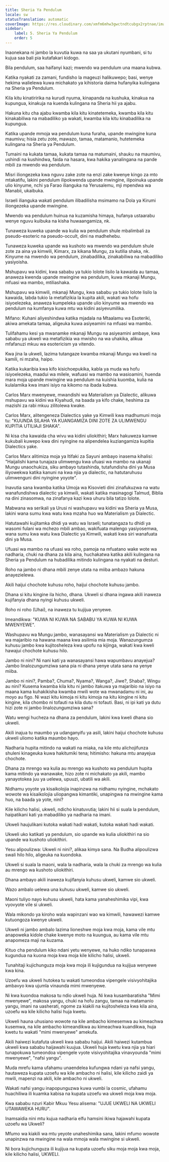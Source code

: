 ```yaml
---
title: Sheria Ya Pendulum
locale: sw
statusTranslation: automatic
coverImage: https://res.cloudinary.com/xmfm6mhw3gwctndtcubgx2rptnae/image/upload/v1741354419/small_cover_la_gran_rebelion_28716e29d2.webp
sidebar:
    label: 5. Sheria Ya Pendulum
    order: 5
---
```

Inaonekana ni jambo la kuvutia kuwa na saa ya ukutani nyumbani, si tu kujua saa bali pia kutafakari kidogo.

Bila pendulum, saa haifanyi kazi; mwendo wa pendulum una maana kubwa.

Katika nyakati za zamani, fundisho la mageuzi halikuwepo; basi, wenye hekima walielewa kuwa michakato ya kihistoria daima hufanyika kulingana na Sheria ya Pendulum.

Kila kitu kinatiririka na kurudi nyuma, kinapanda na kushuka, kinakua na kupungua, kinakuja na kuenda kulingana na Sheria hii ya ajabu.

Hakuna kitu cha ajabu kwamba kila kitu kinatetemeka, kwamba kila kitu kinakabiliwa na mabadiliko ya wakati, kwamba kila kitu kinabadilika na kupungua.

Katika upande mmoja wa pendulum kuna furaha, upande mwingine kuna maumivu; hisia zetu zote, mawazo, tamaa, matamanio, hutetemeka kulingana na Sheria ya Pendulum.

Tumaini na kukata tamaa, kukata tamaa na matumaini, shauku na maumivu, ushindi na kushindwa, faida na hasara, kwa hakika yanalingana na pande mbili za mwendo wa pendulum.

Misri iliongezeka kwa nguvu zake zote na enzi zake kwenye kingo za mto mtakatifu, lakini pendulum ilipokwenda upande mwingine, ilipoinuka upande ulio kinyume, nchi ya Farao ilianguka na Yerusalemu, mji mpendwa wa Manabii, ukaibuka.

Israeli ilianguka wakati pendulum ilibadilisha msimamo na Dola ya Kirumi iliongezeka upande mwingine.

Mwendo wa pendulum huinua na kuzamisha himaya, hufanya ustaarabu wenye nguvu kuibuka na kisha huwaangamiza, nk.

Tunaweza kuweka upande wa kulia wa pendulum shule mbalimbali za pseudo-esoteric na pseudo-occult, dini na madhehebu.

Tunaweza kuweka upande wa kushoto wa mwendo wa pendulum shule zote za aina ya kimwili, Kimarx, za kikana Mungu, za kutilia shaka, nk. Kinyume na mwendo wa pendulum, zinabadilika, zinakabiliwa na mabadiliko yasiyoisha.

Mshupavu wa kidini, kwa sababu ya tukio lolote lisilo la kawaida au tamaa, anaweza kwenda upande mwingine wa pendulum, kuwa mkanaji Mungu, mfuasi wa mambo, mtiliashaka.

Mshupavu wa kimwili, mkanaji Mungu, kwa sababu ya tukio lolote lisilo la kawaida, labda tukio la metafizikia la kupita akili, wakati wa hofu isiyoelezeka, anaweza kumpeleka upande ulio kinyume wa mwendo wa pendulum na kumfanya kuwa mtu wa kidini asiyevumilika.

Mifano: Kuhani aliyeshindwa katika mjadala na Mtaalamu wa Esoteriki, akiwa amekata tamaa, aligeuka kuwa asiyeamini na mfuasi wa mambo.

Tulifahamu kesi ya mwanamke mkanaji Mungu na asiyeamini ambaye, kwa sababu ya ukweli wa metafizikia wa mwisho na wa uhakika, alikua mfafanuzi mkuu wa esotericism ya vitendo.

Kwa jina la ukweli, lazima tutangaze kwamba mkanaji Mungu wa kweli na kamili, ni mzaha, haipo.

Katika kukaribia kwa kifo kisichoepukika, kabla ya muda wa hofu isiyoelezeka, maadui wa milele, wafuasi wa mambo na wasioamini, huenda mara moja upande mwingine wa pendulum na kuishia kuomba, kulia na kulalamika kwa imani isiyo na kikomo na ibada kubwa.

Carlos Marx mwenyewe, mwandishi wa Materialism ya Dialectic, alikuwa mshupavu wa kidini wa Kiyahudi, na baada ya kifo chake, heshima za mazishi za rabi mkuu zilitolewa kwake.

Carlos Marx, alitengeneza Dialectics yake ya Kimwili kwa madhumuni moja tu: "KUUNDA SILAHA YA KUANGAMIZA DINI ZOTE ZA ULIMWENGU KUPITIA UTILIAJI SHAKA".

Ni kisa cha kawaida cha wivu wa kidini uliokithiri; Marx hakuweza kamwe kukubali kuwepo kwa dini nyingine na alipendelea kuziangamiza kupitia Dialectics yake.

Carlos Marx alitimiza moja ya Itifaki za Sayuni ambayo inasema kihalisi: "Haijalishi kama tunajaza ulimwengu kwa ufuasi wa mambo na ukanaji Mungu unaochukiza, siku ambayo tutashinda, tutafundisha dini ya Musa iliyowekwa katika kanuni na kwa njia ya dialectic, na hatutaruhusu ulimwenguni dini nyingine yoyote".

Inavutia sana kwamba katika Umoja wa Kisovieti dini zinafukuzwa na watu wanafundishwa dialectic ya kimwili, wakati katika masinagogi Talmud, Biblia na dini zinasomwa, na zinafanya kazi kwa uhuru bila tatizo lolote.

Mabwana wa serikali ya Urusi ni washupavu wa kidini wa Sheria ya Musa, lakini wana sumu kwa watu kwa mzaha huo wa Materialism ya Dialectic.

Hatutawahi kujitamka dhidi ya watu wa Israeli; tunatangaza tu dhidi ya wasomi fulani wa mchezo mbili ambao, wakifuata malengo yasiyosemwa, wana sumu kwa watu kwa Dialectic ya Kimwili, wakati kwa siri wanafuata dini ya Musa.

Ufuasi wa mambo na ufuasi wa roho, pamoja na mfuatano wake wote wa nadharia, chuki na dhana za kila aina, huchakatwa katika akili kulingana na Sheria ya Pendulum na hubadilika mitindo kulingana na nyakati na desturi.

Roho na jambo ni dhana mbili zenye utata na miiba ambazo hakuna anayezielewa.

Akili haijui chochote kuhusu roho, haijui chochote kuhusu jambo.

Dhana si kitu kingine ila hicho, dhana. Ukweli si dhana ingawa akili inaweza kujifanyia dhana nyingi kuhusu ukweli.

Roho ni roho (Uhai), na inaweza tu kujijua yenyewe.

Imeandikwa: "KUWA NI KUWA NA SABABU YA KUWA NI KUWA MWENYEWE".

Washupavu wa Mungu jambo, wanasayansi wa Materialism ya Dialectic ni wa majaribio na hawana maana kwa asilimia mia moja. Wanazungumza kuhusu jambo kwa kujitosheleza kwa upofu na kijinga, wakati kwa kweli hawajui chochote kuhusu hilo.

Jambo ni nini? Ni nani kati ya wanasayansi hawa wapumbavu anayejua? Jambo linalozungumziwa sana pia ni dhana yenye utata sana na yenye miiba.

Jambo ni nini?, Pamba?, Chuma?, Nyama?, Wanga?, Jiwe?, Shaba?, Wingu au nini? Kusema kwamba kila kitu ni jambo itakuwa ya majaribio na isiyo na maana kama kuhakikisha kwamba mwili wote wa mwanadamu ni ini, au moyo au figo. Ni wazi kitu kimoja ni kitu kimoja na kitu kingine ni kitu kingine, kila chombo ni tofauti na kila dutu ni tofauti. Basi, ni ipi kati ya dutu hizi zote ni jambo linalozungumziwa sana?

Watu wengi hucheza na dhana za pendulum, lakini kwa kweli dhana sio ukweli.

Akili inajua tu maumbo ya udanganyifu ya asili, lakini haijui chochote kuhusu ukweli uliomo katika maumbo hayo.

Nadharia hupita mitindo na wakati na miaka, na kile mtu alichojifunza shuleni kinageuka kuwa hakitumiki tena; hitimisho: hakuna mtu anayejua chochote.

Dhana za mrengo wa kulia au mrengo wa kushoto wa pendulum hupita kama mitindo ya wanawake, hizo zote ni michakato ya akili, mambo yanayotokea juu ya uelewa, upuuzi, ubatili wa akili.

Nidhamu yoyote ya kisaikolojia inapinzwa na nidhamu nyingine, mchakato wowote wa kisaikolojia uliopangwa kimantiki, unapingwa na mwingine kama huo, na baada ya yote, nini?

Kile kilicho halisi, ukweli, ndicho kinatuvutia; lakini hii si suala la pendulum, haipatikani kati ya mabadiliko ya nadharia na imani.

Ukweli haujulikani kutoka wakati hadi wakati, kutoka wakati hadi wakati.

Ukweli uko katikati ya pendulum, sio upande wa kulia uliokithiri na sio upande wa kushoto uliokithiri.

Yesu alipoulizwa: Ukweli ni nini?, alikaa kimya sana. Na Budha alipoulizwa swali hilo hilo, aligeuka na kuondoka.

Ukweli si suala la maoni, wala la nadharia, wala la chuki za mrengo wa kulia au mrengo wa kushoto uliokithiri.

Dhana ambayo akili inaweza kujifanyia kuhusu ukweli, kamwe sio ukweli.

Wazo ambalo uelewa una kuhusu ukweli, kamwe sio ukweli.

Maoni tuliyo nayo kuhusu ukweli, hata kama yanaheshimika vipi, kwa vyovyote vile si ukweli.

Wala mikondo ya kiroho wala wapinzani wao wa kimwili, hawawezi kamwe kutuongoza kwenye ukweli.

Ukweli ni jambo ambalo lazima lioneshwe moja kwa moja, kama vile mtu anapoweka kidole chake kwenye moto na kuungua, au kama vile mtu anapomeza maji na kuzama.

Kituo cha pendulum kiko ndani yetu wenyewe, na huko ndiko tunapaswa kugundua na kuona moja kwa moja kile kilicho halisi, ukweli.

Tunahitaji kujichunguza moja kwa moja ili kujigundua na kujijua wenyewe kwa kina.

Uzoefu wa ukweli hutokea tu wakati tumeondoa vipengele visivyohitajika ambavyo kwa ujumla vinaunda mimi mwenyewe.

Ni kwa kuondoa makosa tu ndio ukweli huja. Ni kwa kusambaratisha "Mimi mwenyewe", makosa yangu, chuki na hofu zangu, tamaa na matamanio yangu, imani na uasherati, ngome za kiakili na kujitosheleza kwa kila aina, uzoefu wa kile kilicho halisi huja kwetu.

Ukweli hauna uhusiano wowote na kile ambacho kimesemwa au kimeachwa kusemwa, na kile ambacho kimeandikwa au kimeachwa kuandikwa, huja kwetu tu wakati "mimi mwenyewe" amekufa.

Akili haiwezi kutafuta ukweli kwa sababu haijui. Akili haiwezi kutambua ukweli kwa sababu haijawahi kuujua. Ukweli huja kwetu kwa njia ya hiari tunapokuwa tumeondoa vipengele vyote visivyohitajika vinavyounda "mimi mwenyewe", "nafsi yangu".

Muda mrefu kama ufahamu unaendelea kufungwa ndani ya nafsi yangu, hautaweza kupata uzoefu wa kile ambacho ni halisi, kile kilicho zaidi ya mwili, mapenzi na akili, kile ambacho ni ukweli.

Wakati nafsi yangu inapopunguzwa kuwa vumbi la cosmic, ufahamu huachiliwa ili kuamka kabisa na kupata uzoefu wa ukweli moja kwa moja.

Kwa sababu nzuri Kabir Mkuu Yesu alisema: "UJUE UKWELI NA UKWELI UTAWAWEKA HURU".

Inamsaidia nini mtu kujua nadharia elfu hamsini ikiwa hajawahi kupata uzoefu wa Ukweli?

Mfumo wa kiakili wa mtu yeyote unaheshimika sana, lakini mfumo wowote unapinzwa na mwingine na wala mmoja wala mwingine si ukweli.

Ni bora kujichunguza ili kujijua na kupata uzoefu siku moja moja kwa moja, kile kilicho halisi, UKWELI.

